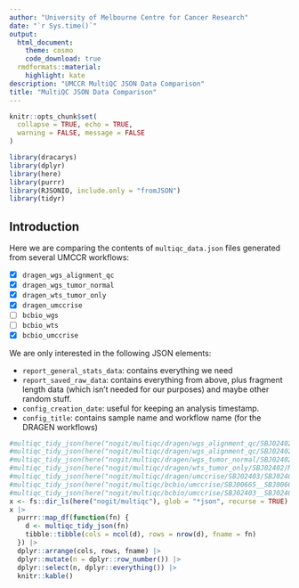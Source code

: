 ```yaml
---
author: "University of Melbourne Centre for Cancer Research"
date: "`r Sys.time()`"
output:
  html_document:
    theme: cosmo
    code_download: true
  rmdformats::material:
    highlight: kate
description: "UMCCR MultiQC JSON Data Comparison"
title: "MultiQC JSON Data Comparison"
---
```


```r
knitr::opts_chunk$set(
  collapse = TRUE, echo = TRUE,
  warning = FALSE, message = FALSE
)
```

```r
library(dracarys)
library(dplyr)
library(here)
library(purrr)
library(RJSONIO, include.only = "fromJSON")
library(tidyr)
```

## Introduction

Here we are comparing the contents of `multiqc_data.json` files generated from several UMCCR workflows:

- [x] `dragen_wgs_alignment_qc`
- [x] `dragen_wgs_tumor_normal`
- [x] `dragen_wts_tumor_only`
- [x] `dragen_umccrise`
- [ ] `bcbio_wgs`
- [ ] `bcbio_wts`
- [x] `bcbio_umccrise`

We are only interested in the following JSON elements:

- `report_general_stats_data`: contains everything we need
- `report_saved_raw_data`: contains everything from above, plus fragment
  length data (which isn't needed for our purposes) and maybe other random stuff.
- `config_creation_date`: useful for keeping an analysis timestamp.
- `config_title`: contains sample name and workflow name (for the DRAGEN workflows)

```r
#multiqc_tidy_json(here("nogit/multiqc/dragen/wgs_alignment_qc/SBJ02402/MDX220189_dragen_alignment_multiqc_data.json"))
#multiqc_tidy_json(here("nogit/multiqc/dragen/wgs_alignment_qc/SBJ02402/MDX220190_dragen_alignment_multiqc_data.json"))
#multiqc_tidy_json(here("nogit/multiqc/dragen/wgs_tumor_normal/SBJ02402/MDX220190_dragen_somatic_multiqc_data.json"))
#multiqc_tidy_json(here("nogit/multiqc/dragen/wts_tumor_only/SBJ02402/MDX220191_dragen_transcriptome_multiqc_data.json"))
#multiqc_tidy_json(here("nogit/multiqc/dragen/umccrise/SBJ02403/SBJ02403__PRJ221333-multiqc_report_data.json"))
#multiqc_tidy_json(here("nogit/multiqc/bcbio/umccrise/SBJ00665__SBJ00665_PRJ200639_L2100018_multiqc_data.json"))
#multiqc_tidy_json(here("nogit/multiqc/bcbio/umccrise/SBJ02403__SBJ02403_PRJ221333_L2200722_multiqc_data.json"))
x <- fs::dir_ls(here("nogit/multiqc"), glob = "*json", recurse = TRUE)
x |>
  purrr::map_df(function(fn) {
    d <- multiqc_tidy_json(fn)
    tibble::tibble(cols = ncol(d), rows = nrow(d), fname = fn)
  }) |>
  dplyr::arrange(cols, rows, fname) |>
  dplyr::mutate(n = dplyr::row_number()) |>
  dplyr::select(n, dplyr::everything()) |>
  knitr::kable()
```
